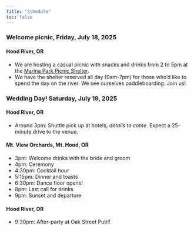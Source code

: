 ```yaml
---
title: "Schedule"
toc: false
---
```


### Welcome picnic, Friday, July 18, 2025

#### Hood River, OR

- We are hosting a casual picnic with snacks and drinks from 2 to 5pm at the [Marina Park Picnic Shelter](https://www.portofhoodriver.com/marina-park-picnic-shelter-4e397c8). 
- We have the shelter reserved all day (9am-7pm) for those who'd like to spend the day on the river. We see ourselves paddleboarding. Join us!


### Wedding Day! Saturday, July 19, 2025

#### Hood River, OR

- Around 3pm: Shuttle pick up at hotels, *details to come*. Expect a 25-minute drive to the venue.

#### Mt. View Orchards, Mt. Hood, OR

- 3pm: Welcome drinks with the bride and groom
- 4pm: Ceremony
- 4:30pm: Cocktail hour
- 5:15pm: Dinner and toasts
- 6:30pm: Dance floor opens!
- 8pm: Last call for drinks 
- 9pm: Sunset and departure

#### Hood River, OR

- 9:30pm: After-party at Oak Street Pub!!
